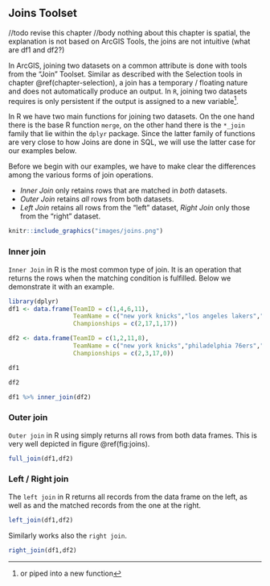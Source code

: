 ## Joins Toolset

//todo revise this chapter
//body nothing about this chapter is spatial, the explanation is not based on ArcGIS Tools, the joins are not intuitive (what are df1 and df2?)


In ArcGIS, joining two datasets on a common attribute is done with tools from the "Join" Toolset. Similar as described with the Selection tools in chapter \@ref(chapter-selection), a join has a temporary / floating nature and does not automatically produce an output. In `R`, joining two datasets requires is only persistent if the output is assigned to a new variable^[or piped into a new function].

In R we have two main functions for joining two datasets. On the one hand there is the base R function `merge`, on the other hand there is the `*_join` family that lie within the `dplyr` package. Since the latter family of functions are very close to how Joins are done in SQL, we will use the latter case for our examples below.

Before we begin with our examples, we have to make clear the differences among the various forms of join operations.  

- _Inner Join_ only retains rows that are matched in *both* datasets.
- _Outer Join_ retains *all* rows from both datasets.
- _Left Join_ retains all rows from the "left" dataset, _Right Join_ only those from the "right" dataset.
  
```r
knitr::include_graphics("images/joins.png")
```
      
### Inner join

`Inner Join` in R is the most common type of join. It is an operation that returns the rows when the matching condition is fulfilled. Below we demonstrate it with an example.

```r
library(dplyr)
df1 <- data.frame(TeamID = c(1,4,6,11),
                  TeamName = c("new york knicks","los angeles lakers","milwaukee bucks","boston celtics"),
                  Championships = c(2,17,1,17))

df2 <- data.frame(TeamID = c(1,2,11,8),
                  TeamName = c("new york knicks","philadelphia 76ers","boston celtics","los angeles clippers"),
                  Championships = c(2,3,17,0))

df1

df2
```


```r
df1 %>% inner_join(df2)
```

### Outer join

`Outer join` in R using simply returns all rows from both data frames. This is very well depicted in figure \@ref(fig:joins).

```r
full_join(df1,df2)
```

### Left / Right join

The `left join` in R returns all records from the data frame on the left, as well as and the matched records from the one at the right.  

```r
left_join(df1,df2)
```  
Similarly works also the `right join`.

```r
right_join(df1,df2)
```
